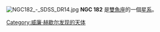 {{NGCInfoBox|NGCID=NGC 182|發現者=弗里德里希·威廉·赫歇爾|發現日期=1790年12月25日|其他編號=UGC 382, MCG 0-2-95,ZWG 383.45|曆元=J2000.0|赤經=38分12.4秒|赤緯=2°43'43"|星座=雙魚座|星體=星系|星等=12.5|表面亮度=|藍等=13.4}}
[[File:NGC182_-_SDSS_DR14.jpg|thumb]]
'''NGC 182''' 是[[雙魚座|雙魚座]]的一個[[星系|星系]]。

{{NGCReference|182}}
{{Catalogs|NGC=182}}

{{Astro-stub}}

[[Category:威廉·赫歇尔发现的天体|Category:威廉·赫歇尔发现的天体]]